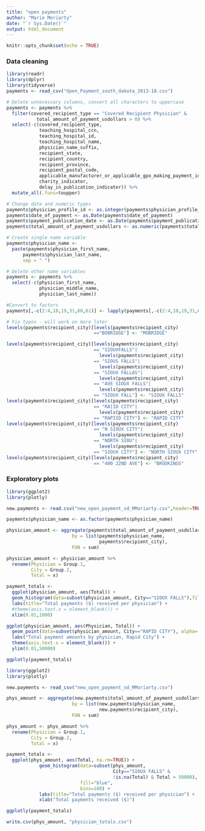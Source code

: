```yaml
---
title: "open payments"
author: "Marie Moriarty"
date: "`r Sys.Date()`"
output: html_document
---
```


```r
knitr::opts_chunk$set(echo = TRUE)
```


### Data cleaning
```r
library(readr)
library(dplyr)
library(tidyverse)
payments <- read_csv("Open_Payment_south_dakota_2013-18.csv")

# Delete unnecessary columns, convert all characters to uppercase
payments <- payments %>%
  filter(covered_recipient_type == "Covered Recipient Physician" &
           total_amount_of_payment_usdollars > 0) %>%
  select(-c(covered_recipient_type, 
            teaching_hospital_ccn, 
            teaching_hospital_id,
            teaching_hospital_name,
            physician_name_suffix,
            recipient_state,
            recipient_country,
            recipient_province,
            recipient_postal_code,
            applicable_manufacturer_or_applicable_gpo_making_payment_id,
            charity_indicator,
            delay_in_publication_indicator)) %>%
  mutate_all(.funs=toupper)

# Change date and numeric types
payments$physician_profile_id <- as.integer(payments$physician_profile_id)
payments$date_of_payment <- as.Date(payments$date_of_payment)
payments$payment_publication_date <- as.Date(payments$payment_publication_date)
payments$total_amount_of_payment_usdollars <- as.numeric(payments$total_amount_of_payment_usdollars)

# Create single name variable
payments$physician_name <- 
  paste(payments$physician_first_name,
      payments$physician_last_name,
      sep = " ")

# Delete other name variables
payments <- payments %>%
  select(-c(physician_first_name,
            physician_middle_name,
            physician_last_name))

#Convert to factors
payments[,-c(2:4,18,19,31,60,61)] <- lapply(payments[,-c(2:4,18,19,31,60,61)],factor)

# Fix typos - will work on more later
levels(payments$recipient_city)[levels(payments$recipient_city)
                                =="BOBRIDGE"] <- "MOBRIDGE"

levels(payments$recipient_city)[levels(payments$recipient_city)
                                == "SIOUXFALLS"|
                                  levels(payments$recipient_city)
                                == "SIOUS FALLS"|
                                  levels(payments$recipient_city)
                                == "SIOUX FALLAS"|
                                  levels(payments$recipient_city)
                                == "AVE SIOUX FALLS"|
                                  levels(payments$recipient_city)
                                == "SIOUX FALL"] <- "SIOUX FALLS"
levels(payments$recipient_city)[levels(payments$recipient_city)
                                == "RA[ID CITY"|
                                  levels(payments$recipient_city)
                                == "RAPIID CITY"] <- "RAPID CITY"
levels(payments$recipient_city)[levels(payments$recipient_city)
                                == "N SIOUX CITY"|
                                  levels(payments$recipient_city)
                                == "NORTH SIOU"|
                                  levels(payments$recipient_city)
                                == "SIOUX CITY"] <- "NORTH SIOUX CITY"
levels(payments$recipient_city)[levels(payments$recipient_city)
                                == "400 22ND AVE"] <- "BROOKINGS"
```
### Exploratory plots
```r
library(ggplot2)
library(plotly)

new.payments <- read.csv("new_open_payment_sd_MMoriarty.csv",header=TRUE)

payments$physician_name <- as.factor(payments$physician_name)

physician_amount <- aggregate(payments$total_amount_of_payment_usdollars, 
                        by = list(payments$physician_name,
                                  payments$recipient_city),
                        FUN = sum)

physician_amount <- physician_amount %>%
  rename(Physician = Group.1,
         City = Group.2,
         Total = x)

payment_totals <-
  ggplot(physician_amount, aes(Total)) +
  geom_histogram(data=subset(physician_amount, City=="SIOUX FALLS"),fill="blue") +
  labs(title="Total payments ($) received per physician") + 
  #theme(axis.text.x = element_blank()) + 
  xlim(0.01,1000)

ggplot(physician_amount, aes(Physician, Total)) +
  geom_point(data=subset(physician_amount, City=="RAPID CITY"), alpha= 0.5) +
  labs("Total payment amounts by physician, Rapid City") + 
  theme(axis.text.x = element_blank()) + 
  ylim(0.01,50000)

ggplotly(payment_totals)
```


```r
library(ggplot2)
library(plotly)

new.payments <- read_csv("new_open_payment_sd_MMoriarty.csv")

phys_amount <- aggregate(new.payments$total_amount_of_payment_usdollars, 
                        by = list(new.payments$physician_name,
                                  new.payments$recipient_city),
                        FUN = sum)

phys_amount <- phys_amount %>%
  rename(Physician = Group.1,
         City = Group.2,
         Total = x)

payment_totals <-
  ggplot(phys_amount, aes(Total, na.rm=TRUE)) +
            geom_histogram(data=subset(phys_amount, 
                                       City=="SIOUX FALLS" & 
                                       !is.na(Total) & Total > 50000),
                           fill="blue",
                           bins=100) +
            labs(title="Total payments ($) received per physician") + 
            xlab("Total payments received ($)") 

ggplotly(payment_totals)
```

```r
write.csv(phys_amount, "physician_totals.csv")
```
